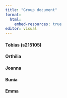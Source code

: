 ```yaml
---
title: "Group document"
format: 
  html: 
    embed-resources: true
editor: visual
---
```


#### Tobias (s215105)

#### Orthilia

#### Joanna

#### Bunia

#### Emma
